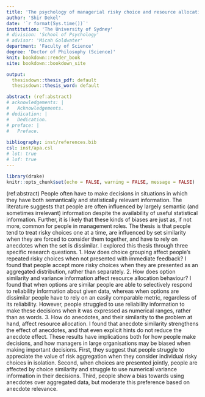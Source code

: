 ```yaml
---
title: 'The psychology of managerial risky choice and resource allocation'
author: 'Shir Dekel'
date: '`r format(Sys.time())`'
institution: 'The University of Sydney'
# division: 'School of Psychology'
# advisor: 'Micah Goldwater'
department: 'Faculty of Science'
degree: 'Doctor of Philosophy (Science)'
knit: bookdown::render_book
site: bookdown::bookdown_site

output:
  thesisdown::thesis_pdf: default 
  thesisdown::thesis_word: default

abstract: (ref:abstract)
# acknowledgements: |
#   Acknowledgements.
# dedication: |
#   Dedication. 
# preface: |
#   Preface.
  
bibliography: inst/references.bib
csl: inst/apa.csl
# lot: true
# lof: true
---
```


```r
library(drake)
knitr::opts_chunk$set(echo = FALSE, warning = FALSE, message = FALSE)
```

(ref:abstract) People often have to make decisions in situations in which they
have both semantically and statistically relevant information. The literature
suggests that people are often influenced by largely semantic (and sometimes
irrelevant) information despite the availability of useful statistical
information. Further, it is likely that these kinds of biases are just as, if
not more, common for people in management roles. The thesis is that people tend
to treat risky choices one at a time, are influenced by set similarity when they
are forced to consider them together, and have to rely on anecdotes when the set
is dissimilar. I explored this thesis through three specific research
questions. 1. How does choice grouping affect people's repeated risky choices
when not presented with immediate feedback? I found that people accept more
risky choices when they are presented as an aggregated distribution, rather than
separately. 2. How does option similarity and variance information affect
resource allocation behaviour? I found that when options are similar people are
able to selectively respond to reliability information about given data, whereas
when options are dissimilar people have to rely on an easily comparable metric,
regardless of its reliability. However, people struggled to use reliability
information to make these decisions when it was expressed as numerical ranges,
rather than as words. 3. How do anecdotes, and their similarity to the problem
at hand, affect resource allocation. I found that anecdote similarity
strengthens the effect of anecdotes, and that even explicit hints do not reduce
the anecdote effect. These results have implications both for how people make
decisions, and how managers in large organisations may be biased when making
important decisions. First, they suggest that people struggle to appreciate the
value of risk aggregation when they consider individual risky choices in
isolation. Second, when choices are presented jointly, people are affected by
choice similarity and struggle to use numerical variance information in their
decisions. Third, people show a bias towards using anecdotes over aggregated
data, but moderate this preference based on anecdote relevance.
